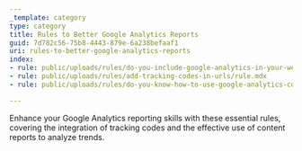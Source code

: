 ```yaml
---
_template: category
type: category
title: Rules to Better Google Analytics Reports
guid: 7d782c56-75b8-4443-879e-6a238befaaf1
uri: rules-to-better-google-analytics-reports
index:
- rule: public/uploads/rules/do-you-include-google-analytics-in-your-website/rule.mdx
- rule: public/uploads/rules/add-tracking-codes-in-urls/rule.mdx
- rule: public/uploads/rules/do-you-know-how-to-use-google-analytics-content-by-title-reports-to-track-trends/rule.mdx

---
```


Enhance your Google Analytics reporting skills with these essential rules, covering the integration of tracking codes and the effective use of content reports to analyze trends.
